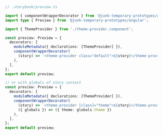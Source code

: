 ```ts
// .storybook/preview.ts

import { componentWrapperDecorator } from '@junk-temporary-prototypes/angular';
import type { Preview } from '@junk-temporary-prototypes/angular';

import { ThemeProvider } from './theme-provider.component';

const preview: Preview = {
  decorators: [
    moduleMetadata({ declarations: [ThemeProvider] }),
    componentWrapperDecorator(
      (story) => `<theme-provider class="default">${story}</theme-provider>`
    ),
  ],
};
export default preview;

// or with globals of story context
const preview: Preview = {
  decorators: [
    moduleMetadata({ declarations: [ThemeProvider] }),
    componentWrapperDecorator(
      (story) => `<theme-provider [class]="theme">${story}</theme-provider>`,
      ({ globals }) => ({ theme: globals.theme })
    ),
  ],
};
export default preview;
```
